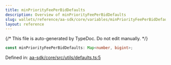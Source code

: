 ```yaml
---
title: minPriorityFeePerBidDefaults
description: Overview of minPriorityFeePerBidDefaults
slug: wallets/reference/aa-sdk/core/variables/minPriorityFeePerBidDefaults
layout: reference
---
```


{/* This file is auto-generated by TypeDoc. Do not edit manually. */}

```ts
const minPriorityFeePerBidDefaults: Map<number, bigint>;
```

Defined in: [aa-sdk/core/src/utils/defaults.ts:5](https://github.com/alchemyplatform/aa-sdk/blob/153785ddc87beb160382c2bae7dbafa4a66ade9a/aa-sdk/core/src/utils/defaults.ts#L5)
